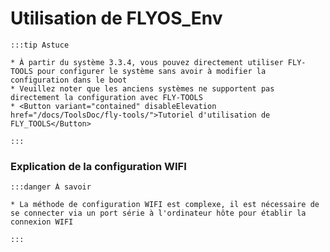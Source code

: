 # Utilisation de FLYOS_Env

    :::tip Astuce

    * À partir du système 3.3.4, vous pouvez directement utiliser FLY-TOOLS pour configurer le système sans avoir à modifier la configuration dans le boot
    * Veuillez noter que les anciens systèmes ne supportent pas directement la configuration avec FLY-TOOLS
    * <Button variant="contained" disableElevation href="/docs/ToolsDoc/fly-tools/">Tutoriel d'utilisation de FLY_TOOLS</Button>

    :::
        
### Explication de la configuration WIFI

    :::danger À savoir

    * La méthode de configuration WIFI est complexe, il est nécessaire de se connecter via un port série à l'ordinateur hôte pour établir la connexion WIFI

    :::